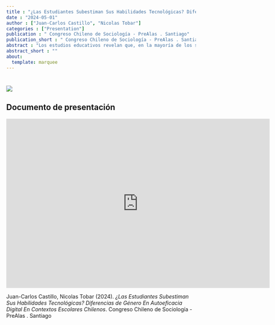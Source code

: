 ```yaml
---
title : "¿Las Estudiantes Subestiman Sus Habilidades Tecnológicas? Diferencias de Género En Autoeficacia Digital En Contextos Escolares Chilenos"
date : "2024-05-01"
author : ["Juan-Carlos Castillo", "Nicolas Tobar"]
categories : ["Presentation"]
publication : " Congreso Chileno de Sociología - PreAlas . Santiago"
publication_short : " Congreso Chileno de Sociología - PreAlas . Santiago"
abstract : "Los estudios educativos revelan que, en la mayoría de los sistemas escolares secundarios, los estudiantes varones manifiestan sistemáticamente una mayor autoeficacia tecnológica que sus homólogas femeninas. Pero, paradójicamente, los datos demuestran que las alumnas obtienen puntuaciones significativamente más altas en las pruebas estandarizadas internacionales de informática. En este estudio, argumentamos que la composición de género en las aulas podría desempeñar un efecto relevante en la autoeficacia tecnológica de las estudiantes mujeres, ya que estudios previos sugieren que los colegios con una mayor composición femenina animan a las chicas a seguir carreras vinculadas a la tecnología. En los análisis, estimamos una serie de modelos multinivel (efectos aleatorios) utilizando datos de la base de datos chilena ICILS 2018 (que comprende 178 escuelas y 3092 estudiantes). Nuestros resultados sugieren que las mujeres muestran una menor autoeficacia para el uso de ce aplicaciones avanzadas tecnológicas avanzadas, sin embargo, la proporción de alumnas del colegio tuvo un efecto de interacción negativo significativo sobre la autoeficacia de las alumnas. Contrariamente a nuestra hipótesis inicial, las alumnas muestran menos confianza en sí mismas cuando están rodeadas de más compañeras de su propio género. Esto contradice la intuición generalizada de que las mujeres se sienten más seguras en contextos de aprendizaje STEM cuando están rodeadas de compañeras de su mismo sexo."
abstract_short : ""
about:
  template: marquee
---
```

# ![](/images/congsocio2024nudos.png)

## Documento de presentación

<iframe width="700"  height="450" src="https://nudos.quarto.pub/prealas-2024/#/las-estudiantes-subestiman-sus-habilidades-tecnológicas" title="Quarto presentation" frameborder="0" allow="accelerometer; autoplay; clipboard-write; encrypted-media; gyroscope; picture-in-picture" allowfullscreen></iframe>


::: {.callout-note title="How to cite this work"}

Juan-Carlos Castillo, Nicolas Tobar (2024). *¿Las Estudiantes Subestiman Sus Habilidades Tecnológicas? Diferencias de Género En Autoeficacia Digital En Contextos Escolares Chilenos*.  Congreso Chileno de Sociología - PreAlas . Santiago

:::

